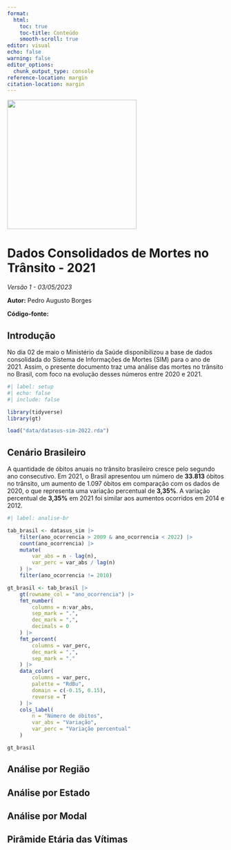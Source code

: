```yaml
---
format: 
  html:
    toc: true
    toc-title: Conteúdo
    smooth-scroll: true
editor: visual
echo: false
warning: false
editor_options: 
  chunk_output_type: console
reference-location: margin
citation-location: margin
---
```


![](img/Prancheta%201%20c%C3%B3pia%202PNG.png){fig-align="left" width="300"}

# Dados Consolidados de Mortes no Trânsito - 2021

*Versão 1 - 03/05/2023*

**Autor:** Pedro Augusto Borges

**Código-fonte:**

## Introdução

No dia 02 de maio o Ministério da Saúde disponibilizou a base de dados consolidada do Sistema de Informações de Mortes (SIM) para o ano de 2021. Assim, o presente documento traz uma análise das mortes no trânsito no Brasil, com foco na evolução desses números entre 2020 e 2021.

```r
#| label: setup
#| echo: false
#| include: false

library(tidyverse)
library(gt)

load("data/datasus-sim-2022.rda")
```

## Cenário Brasileiro

A quantidade de óbitos anuais no trânsito brasileiro cresce pelo segundo ano consecutivo. Em 2021, o Brasil apresentou um número de **33.813** óbitos no trânsito, um aumento de 1.097 óbitos em comparação com os dados de 2020, o que representa uma variação percentual de **3,35%**. A variação percentual de **3,35%** em 2021 foi similar aos aumentos ocorridos em 2014 e 2012.

```r
#| label: analise-br

tab_brasil <- datasus_sim |> 
    filter(ano_ocorrencia > 2009 & ano_ocorrencia < 2022) |> 
    count(ano_ocorrencia) |> 
    mutate(
        var_abs = n - lag(n),
        var_perc = var_abs / lag(n)
    ) |> 
    filter(ano_ocorrencia != 2010)

gt_brasil <- tab_brasil |> 
    gt(rowname_col = "ano_ocorrencia") |> 
    fmt_number(
        columns = n:var_abs,
        sep_mark = ".",
        dec_mark = ",",
        decimals = 0
    ) |> 
    fmt_percent(
        columns = var_perc,
        dec_mark = ",",
        sep_mark = "."
    ) |> 
    data_color(
        columns = var_perc,
        palette = "RdBu",
        domain = c(-0.15, 0.15),
        reverse = T
    ) |> 
    cols_label(
        n = "Número de óbitos",
        var_abs = "Variação",
        var_perc = "Variação percentual"
    )

gt_brasil
```

## Análise por Região

## Análise por Estado

## Análise por Modal

## Pirâmide Etária das Vítimas
